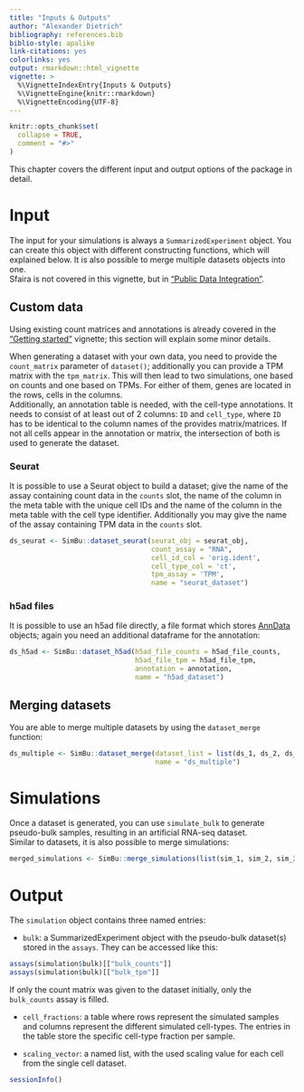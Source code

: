 ```yaml
---
title: "Inputs & Outputs"
author: "Alexander Dietrich"
bibliography: references.bib
biblio-style: apalike
link-citations: yes
colorlinks: yes
output: rmarkdown::html_vignette
vignette: >
  %\VignetteIndexEntry{Inputs & Outputs}
  %\VignetteEngine{knitr::rmarkdown}
  %\VignetteEncoding{UTF-8}
---
```


```r
knitr::opts_chunk$set(
  collapse = TRUE,
  comment = "#>"
)
```

This chapter covers the different input and output options of the package in detail.

# Input

The input for your simulations is always a `SummarizedExperiment` object. You can create this object with different constructing functions, which will explained below. It is also possible to merge multiple datasets objects into one. \
Sfaira is not covered in this vignette, but in ["Public Data Integration"](sfaira_vignette.Rmd).\

## Custom data

Using existing count matrices and annotations is already covered in the ["Getting started"](simulator_documentation.Rmd) vignette; this section will explain some minor details.\

When generating a dataset with your own data, you need to provide the `count_matrix` parameter of `dataset()`; additionally you can provide a TPM matrix with the `tpm_matrix`. This will then lead to two simulations, one based on counts and one based on TPMs. For either of them, genes are located in the rows, cells in the columns.\
Additionally, an annotation table is needed, with the cell-type annotations. It needs to consist of at least out of 2 columns: `ID` and `cell_type`, where `ID` has to be identical to the column names of the provides matrix/matrices. If not all cells appear in the annotation or matrix, the intersection of both is used to generate the dataset. \


### Seurat

It is possible to use a Seurat object to build a dataset; give the name of the assay containing count data in the `counts` slot, the name of the column in the meta table with the unique cell IDs and the name of the column in the meta table with the cell type identifier. Additionally you may give the name of the assay containing TPM data in the `counts` slot.

```r
ds_seurat <- SimBu::dataset_seurat(seurat_obj = seurat_obj, 
                                   count_assay = "RNA", 
                                   cell_id_col = 'orig.ident', 
                                   cell_type_col = 'ct', 
                                   tpm_assay = 'TPM',
                                   name = "seurat_dataset")
```

### h5ad files

It is possible to use an h5ad file directly, a file format which stores [AnnData](https://anndata.readthedocs.io/en/latest/) objects; again you need an additional dataframe for the annotation: 

```r

ds_h5ad <- SimBu::dataset_h5ad(h5ad_file_counts = h5ad_file_counts,
                               h5ad_file_tpm = h5ad_file_tpm,
                               annotation = annotation,
                               name = "h5ad_dataset")

```

## Merging datasets

You are able to merge multiple datasets by using the `dataset_merge` function:

```r

ds_multiple <- SimBu::dataset_merge(dataset_list = list(ds_1, ds_2, ds_3),
                                    name = "ds_multiple")

```


# Simulations
Once a dataset is generated, you can use `simulate_bulk` to generate pseudo-bulk samples, resulting in an artificial RNA-seq dataset. \
Similar to datasets, it is also possible to merge simulations:

```r
merged_simulations <- SimBu::merge_simulations(list(sim_1, sim_2, sim_3))
```



# Output


The `simulation` object contains three named entries: \

* `bulk`: a SummarizedExperiment object with the pseudo-bulk dataset(s) stored in the `assays`. They can be accessed like this:

```r
assays(simulation$bulk)[["bulk_counts"]]
assays(simulation$bulk)[["bulk_tpm"]]
```

If only the count matrix was given to the dataset initially, only the `bulk_counts` assay is filled.

* `cell_fractions`: a table where rows represent the simulated samples and columns represent the different simulated cell-types. The entries in the table store the specific cell-type fraction per sample.\

* `scaling_vector`: a named list, with the used scaling value for each cell from the single cell dataset. \

```r
sessionInfo()
```